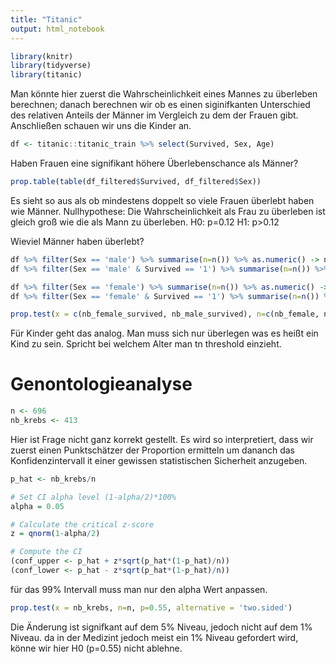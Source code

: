 ```yaml
---
title: "Titanic"
output: html_notebook
---
```


```r
library(knitr)
library(tidyverse)
library(titanic)
```

Man könnte hier zuerst die Wahrscheinlichkeit eines Mannes zu überleben berechnen; danach berechnen wir ob es einen siginifkanten Unterschied des relativen Anteils der Männer im Vergleich zu dem der Frauen gibt. Anschließen schauen wir uns die Kinder an. 

```r
df <- titanic::titanic_train %>% select(Survived, Sex, Age)
```

Haben Frauen eine signifikant höhere Überlebenschance als Männer?

```r
prop.table(table(df_filtered$Survived, df_filtered$Sex))
```

Es sieht so aus als ob mindestens doppelt so viele Frauen überlebt haben wie Männer. 
Nullhypothese: Die Wahrscheinlichkeit als Frau zu überleben ist gleich groß wie die als Mann zu überleben.
H0: p=0.12
H1: p>0.12


Wieviel Männer haben überlebt?
```r
df %>% filter(Sex == 'male') %>% summarise(n=n()) %>% as.numeric() -> nb_male
df %>% filter(Sex == 'male' & Survived == '1') %>% summarise(n=n()) %>% as.numeric() -> nb_male_survived
```

```r
df %>% filter(Sex == 'female') %>% summarise(n=n()) %>% as.numeric() -> nb_female
df %>% filter(Sex == 'female' & Survived == '1') %>% summarise(n=n()) %>% as.numeric() -> nb_female_survived
```


```r
prop.test(x = c(nb_female_survived, nb_male_survived), n=c(nb_female, nb_male), alternative = 'greater')
```

Für Kinder geht das analog. Man muss sich nur überlegen was es heißt ein Kind zu sein. Spricht bei welchem Alter man tn threshold einzieht.

# Genontologieanalyse

```r
n <- 696
nb_krebs <- 413
```

Hier ist Frage nicht ganz korrekt gestellt. Es wird so interpretiert, dass wir zuerst einen Punktschätzer der Proportion ermitteln um dananch das Konfidenzintervall it einer gewissen statistischen Sicherheit anzugeben.

```r
p_hat <- nb_krebs/n
```

```r
# Set CI alpha level (1-alpha/2)*100%
alpha = 0.05

# Calculate the critical z-score
z = qnorm(1-alpha/2)

# Compute the CI
(conf_upper <- p_hat + z*sqrt(p_hat*(1-p_hat)/n))
(conf_lower <- p_hat - z*sqrt(p_hat*(1-p_hat)/n))
```

für das 99% Intervall muss man nur den alpha Wert anpassen.

```r
prop.test(x = nb_krebs, n=n, p=0.55, alternative = 'two.sided')
```

Die Änderung ist signifkant auf dem 5% Niveau, jedoch nicht auf dem 1% Niveau. da in der Medizint jedoch meist ein 1% Niveau gefordert wird, könne wir hier H0 (p=0.55) nicht ablehne.





